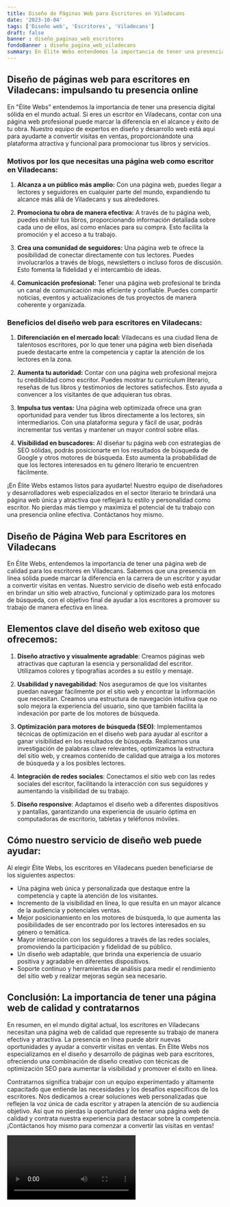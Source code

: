 ```yaml
---
title: Diseño de Páginas Web para Escritores en Viladecans
date: '2023-10-04'
tags: ['Diseño web', 'Escritores', 'Viladecans']
draft: false
banner : diseño_paginas_web_escritores
fondoBanner : diseño_pagina_web_viladecans
summary: En Élite Webs entendemos la importancia de tener una presencia digital sólida en el mundo actual. Si eres un escritor en Viladecans, contar con una página web profesional puede marcar la diferencia en el alcance y éxito de tu obra. Nuestro equipo de expertos en diseño y desarrollo web está aquí para ayudarte a convertir visitas en ventas, proporcionándote una plataforma atractiva y funcional para promocionar tus libros y servicios.
---
```


## Diseño de páginas web para escritores en Viladecans: impulsando tu presencia online

En "Élite Webs" entendemos la importancia de tener una presencia digital sólida en el mundo actual. Si eres un escritor en Viladecans, contar con una página web profesional puede marcar la diferencia en el alcance y éxito de tu obra. Nuestro equipo de expertos en diseño y desarrollo web está aquí para ayudarte a convertir visitas en ventas, proporcionándote una plataforma atractiva y funcional para promocionar tus libros y servicios.

### Motivos por los que necesitas una página web como escritor en Viladecans:

1. **Alcanza a un público más amplio:** Con una página web, puedes llegar a lectores y seguidores en cualquier parte del mundo, expandiendo tu alcance más allá de Viladecans y sus alrededores.

2. **Promociona tu obra de manera efectiva:** A través de tu página web, puedes exhibir tus libros, proporcionando información detallada sobre cada uno de ellos, así como enlaces para su compra. Esto facilita la promoción y el acceso a tu trabajo.

3. **Crea una comunidad de seguidores:** Una página web te ofrece la posibilidad de conectar directamente con tus lectores. Puedes involucrarlos a través de blogs, newsletters o incluso foros de discusión. Esto fomenta la fidelidad y el intercambio de ideas.

4. **Comunicación profesional:** Tener una página web profesional te brinda un canal de comunicación más eficiente y confiable. Puedes compartir noticias, eventos y actualizaciones de tus proyectos de manera coherente y organizada.

### Beneficios del diseño web para escritores en Viladecans:

1. **Diferenciación en el mercado local:** Viladecans es una ciudad llena de talentosos escritores, por lo que tener una página web bien diseñada puede destacarte entre la competencia y captar la atención de los lectores en la zona.

2. **Aumenta tu autoridad:** Contar con una página web profesional mejora tu credibilidad como escritor. Puedes mostrar tu currículum literario, reseñas de tus libros y testimonios de lectores satisfechos. Esto ayuda a convencer a los visitantes de que adquieran tus obras.

3. **Impulsa tus ventas:** Una página web optimizada ofrece una gran oportunidad para vender tus libros directamente a los lectores, sin intermediarios. Con una plataforma segura y fácil de usar, podrás incrementar tus ventas y mantener un mayor control sobre ellas.

4. **Visibilidad en buscadores:** Al diseñar tu página web con estrategias de SEO sólidas, podrás posicionarte en los resultados de búsqueda de Google y otros motores de búsqueda. Esto aumenta la probabilidad de que los lectores interesados en tu género literario te encuentren fácilmente.

¡En Élite Webs estamos listos para ayudarte! Nuestro equipo de diseñadores y desarrolladores web especializados en el sector literario te brindará una página web única y atractiva que reflejará tu estilo y personalidad como escritor. No pierdas más tiempo y maximiza el potencial de tu trabajo con una presencia online efectiva. Contáctanos hoy mismo.

<GifSeo />

<Cta />

## Diseño de Página Web para Escritores en Viladecans

En Élite Webs, entendemos la importancia de tener una página web de calidad para los escritores en Viladecans. Sabemos que una presencia en línea sólida puede marcar la diferencia en la carrera de un escritor y ayudar a convertir visitas en ventas. Nuestro servicio de diseño web está enfocado en brindar un sitio web atractivo, funcional y optimizado para los motores de búsqueda, con el objetivo final de ayudar a los escritores a promover su trabajo de manera efectiva en línea.

## Elementos clave del diseño web exitoso que ofrecemos:

1. **Diseño atractivo y visualmente agradable**: Creamos páginas web atractivas que capturan la esencia y personalidad del escritor. Utilizamos colores y tipografías acordes a su estilo y mensaje.

2. **Usabilidad y navegabilidad**: Nos aseguramos de que los visitantes puedan navegar fácilmente por el sitio web y encontrar la información que necesitan. Creamos una estructura de navegación intuitiva que no solo mejora la experiencia del usuario, sino que también facilita la indexación por parte de los motores de búsqueda.

3. **Optimización para motores de búsqueda (SEO)**: Implementamos técnicas de optimización en el diseño web para ayudar al escritor a ganar visibilidad en los resultados de búsqueda. Realizamos una investigación de palabras clave relevantes, optimizamos la estructura del sitio web, y creamos contenido de calidad que atraiga a los motores de búsqueda y a los posibles lectores.

4. **Integración de redes sociales**: Conectamos el sitio web con las redes sociales del escritor, facilitando la interacción con sus seguidores y aumentando la visibilidad de su trabajo.

5. **Diseño responsive**: Adaptamos el diseño web a diferentes dispositivos y pantallas, garantizando una experiencia de usuario óptima en computadoras de escritorio, tabletas y teléfonos móviles.

## Cómo nuestro servicio de diseño web puede ayudar:

Al elegir Élite Webs, los escritores en Viladecans pueden beneficiarse de los siguientes aspectos:

- Una página web única y personalizada que destaque entre la competencia y capte la atención de los visitantes.
- Incremento de la visibilidad en línea, lo que resulta en un mayor alcance de la audiencia y potenciales ventas.
- Mejor posicionamiento en los motores de búsqueda, lo que aumenta las posibilidades de ser encontrado por los lectores interesados en su género o temática.
- Mayor interacción con los seguidores a través de las redes sociales, promoviendo la participación y fidelidad de su público.
- Un diseño web adaptable, que brinda una experiencia de usuario positiva y agradable en diferentes dispositivos.
- Soporte continuo y herramientas de análisis para medir el rendimiento del sitio web y realizar mejoras según sea necesario.

## Conclusión: La importancia de tener una página web de calidad y contratarnos

En resumen, en el mundo digital actual, los escritores en Viladecans necesitan una página web de calidad que represente su trabajo de manera efectiva y atractiva. La presencia en línea puede abrir nuevas oportunidades y ayudar a convertir visitas en ventas. En Élite Webs nos especializamos en el diseño y desarrollo de páginas web para escritores, ofreciendo una combinación de diseño creativo con técnicas de optimización SEO para aumentar la visibilidad y promover el éxito en línea.

Contratarnos significa trabajar con un equipo experimentado y altamente capacitado que entiende las necesidades y los desafíos específicos de los escritores. Nos dedicamos a crear soluciones web personalizadas que reflejen la voz única de cada escritor y atrapen la atención de su audiencia objetivo. Así que no pierdas la oportunidad de tener una página web de calidad y contrata nuestra experiencia para destacar sobre la competencia. ¡Contáctanos hoy mismo para comenzar a convertir las visitas en ventas!

<Video />

<CtaBot job='Escritores' city='Viladecans'/>

<Gmaps query='Viladecans+españa+maps' />